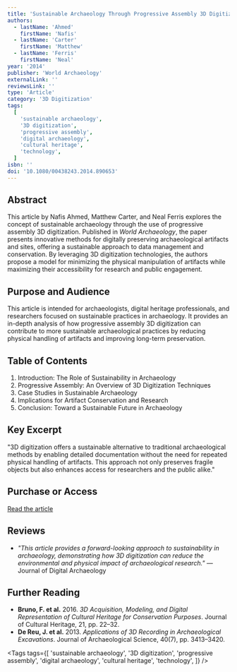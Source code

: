```yaml
---
title: 'Sustainable Archaeology Through Progressive Assembly 3D Digitization'
authors:
  - lastName: 'Ahmed'
    firstName: 'Nafis'
  - lastName: 'Carter'
    firstName: 'Matthew'
  - lastName: 'Ferris'
    firstName: 'Neal'
year: '2014'
publisher: 'World Archaeology'
externalLink: ''
reviewsLink: ''
type: 'Article'
category: '3D Digitization'
tags:
  [
    'sustainable archaeology',
    '3D digitization',
    'progressive assembly',
    'digital archaeology',
    'cultural heritage',
    'technology',
  ]
isbn: ''
doi: '10.1080/00438243.2014.890653'
---
```


## Abstract

This article by Nafis Ahmed, Matthew Carter, and Neal Ferris explores the concept of sustainable archaeology through the use of progressive assembly 3D digitization. Published in _World Archaeology_, the paper presents innovative methods for digitally preserving archaeological artifacts and sites, offering a sustainable approach to data management and conservation. By leveraging 3D digitization technologies, the authors propose a model for minimizing the physical manipulation of artifacts while maximizing their accessibility for research and public engagement.

## Purpose and Audience

This article is intended for archaeologists, digital heritage professionals, and researchers focused on sustainable practices in archaeology. It provides an in-depth analysis of how progressive assembly 3D digitization can contribute to more sustainable archaeological practices by reducing physical handling of artifacts and improving long-term preservation.

## Table of Contents

1. Introduction: The Role of Sustainability in Archaeology
2. Progressive Assembly: An Overview of 3D Digitization Techniques
3. Case Studies in Sustainable Archaeology
4. Implications for Artifact Conservation and Research
5. Conclusion: Toward a Sustainable Future in Archaeology

## Key Excerpt

"3D digitization offers a sustainable alternative to traditional archaeological methods by enabling detailed documentation without the need for repeated physical handling of artifacts. This approach not only preserves fragile objects but also enhances access for researchers and the public alike."

## Purchase or Access

[Read the article](https://www.tandfonline.com/doi/abs/10.1080/00438243.2014.890653)

## Reviews

- _"This article provides a forward-looking approach to sustainability in archaeology, demonstrating how 3D digitization can reduce the environmental and physical impact of archaeological research."_ — Journal of Digital Archaeology

## Further Reading

- **Bruno, F. et al.** 2016. _3D Acquisition, Modeling, and Digital Representation of Cultural Heritage for Conservation Purposes_. Journal of Cultural Heritage, 21, pp. 22–32.
- **De Reu, J. et al.** 2013. _Applications of 3D Recording in Archaeological Excavations_. Journal of Archaeological Science, 40(7), pp. 3413–3420.

<Tags
  tags={[
    'sustainable archaeology',
    '3D digitization',
    'progressive assembly',
    'digital archaeology',
    'cultural heritage',
    'technology',
  ]}
/>
